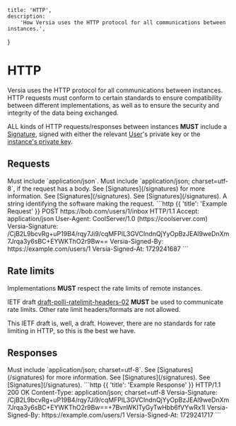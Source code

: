     title: 'HTTP',
    description:
        'How Versia uses the HTTP protocol for all communications between instances.',
}

# HTTP

Versia uses the HTTP protocol for all communications between instances. HTTP requests must conform to certain standards to ensure compatibility between different implementations, as well as to ensure the security and integrity of the data being exchanged.

ALL kinds of HTTP requests/responses between instances **MUST** include a [Signature](/signatures), signed with either the relevant [User](/entities/user)'s private key or the [instance's private key](/entities/instance-metadata).

## Requests

<Row>
    <Col>
        <Properties>
            <Property name="Accept" type="string" required={true}>
                Must include `application/json`.
            </Property>
            <Property name="Content-Type" type="string" required={true}>
                Must include `application/json; charset=utf-8`, if the request has a body.
            </Property>
            <Property name="Versia-Signature" type="string" required={false}>
                See [Signatures](/signatures) for more information.
            </Property>
            <Property name="Versia-Signed-By" type="URI" required={false} typeLink="/types#uri">
                See [Signatures](/signatures).
            </Property>
            <Property name="Versia-Signed-At" type="string" required={false}>
                See [Signatures](/signatures).
            </Property>
            <Property name="User-Agent" type="string" required={false}>
                A string identifying the software making the request.
            </Property>
        </Properties>
    </Col>
    <Col sticky>
        ```http {{ 'title': 'Example Request' }}
        POST https://bob.com/users/1/inbox HTTP/1.1
        Accept: application/json
        User-Agent: CoolServer/1.0 (https://coolserver.com)
        Versia-Signature: /CjB2L9bcvRg+uP19B4/rqy7Ji9/cqMFPlL3GVCIndnQjYyOpBzJEAl9weDnXm7Jrqa3y6sBC+EYWKThO2r9Bw==
        Versia-Signed-By: https://example.com/users/1
        Versia-Signed-At: 1729241687
        ```
    </Col>
</Row>

## Rate limits

Implementations **MUST** respect the rate limits of remote instances.

IETF draft [draft-polli-ratelimit-headers-02](https://www.ietf.org/archive/id/draft-polli-ratelimit-headers-02.html) **MUST** be used to communicate rate limits. Other rate limit headers/formats are not allowed.

<Note>
    This IETF draft is, well, a draft. However, there are no standards for rate limiting in HTTP, so this is the best we have.
</Note>

## Responses

<Row>
    <Col>
        <Properties>
            <Property name="Content-Type" type="string" required={true}>
                Must include `application/json; charset=utf-8`.
            </Property>
            <Property name="Versia-Signature" type="string" required={false}>
                See [Signatures](/signatures) for more information.
            </Property>
            <Property name="Versia-Signed-By" type="URI" required={false} typeLink="/types#uri">
                See [Signatures](/signatures).
            </Property>
            <Property name="Versia-Signed-At" type="string" required={false}>
                See [Signatures](/signatures).
            </Property>
        </Properties>
    </Col>
    <Col sticky>
        ```http {{ 'title': 'Example Response' }}
        HTTP/1.1 200 OK
        Content-Type: application/json; charset=utf-8
        Versia-Signature: /CjB2L9bcvRg+uP19B4/rqy7Ji9/cqMFPlL3GVCIndnQjYyOpBzJEAl9weDnXm7Jrqa3y6sBC+EYWKThO2r9Bw==+7BvnWKITyGyTwHbb6fVYwRx1I
        Versia-Signed-By: https://example.com/users/1
        Versia-Signed-At: 1729241717
        ```
    </Col>
</Row>